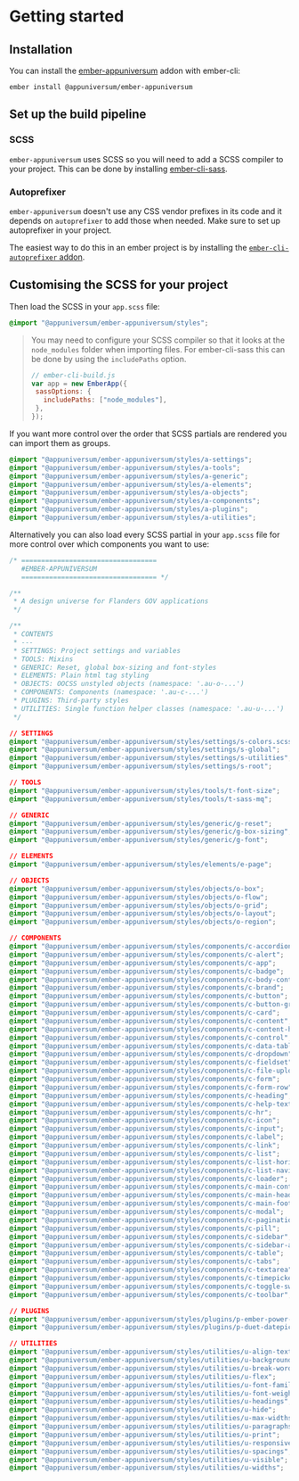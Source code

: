 
<Meta title="Outline/Getting started" />

<style>{`
  .sbdocs-p,
  .sbdocs-ul,
  .sbdocs-li,
  .sbdocs-p code {
    font-weight: 400;
    font-size: 1.6rem;
  }

  .sbdocs-a {
    display: inline-flex;
    align-items: center;
    font-family: var(--au-font);
    transition: color var(--au-transition), text-decoration var(--au-transition);
    font-weight: var(--au-regular);
    text-decoration: underline;
    text-decoration-color: var(--au-blue-300);
    color: var(--au-blue-700);
  }

  .sbdocs-a:visited {
    color: var(--au-blue-700);
  }

  .sbdocs-a:hover,
  .sbdocs-a:focus {
    color: var(--au-blue-900);
    text-decoration-color: var(--au-blue-200);
  }

  .sbdocs-a:focus {
    outline: var(--au-outline);
    outline-offset: var(--au-outline-offset);
  }

  code {
    font-family: courier, monospace;
  }

  .os-content {
    background-color: var(--au-gray-100);
  }
`}</style>

# Getting started

## Installation

You can install the [ember-appuniversum](https://www.npmjs.com/package/@appuniversum/ember-appuniversum) addon with ember-cli:

`ember install @appuniversum/ember-appuniversum`

## Set up the build pipeline

### SCSS

`ember-appuniversum` uses SCSS so you will need to add a SCSS compiler to your project. This can be done by installing [ember-cli-sass](https://www.npmjs.com/package/ember-cli-sass).

### Autoprefixer

`ember-appuniversum` doesn't use any CSS vendor prefixes in its code and it depends on `autoprefixer` to add those when needed. Make sure to set up autoprefixer in your project.

The easiest way to do this in an ember project is by installing the [`ember-cli-autoprefixer` addon](https://github.com/kimroen/ember-cli-autoprefixer).

## Customising the SCSS for your project

Then load the SCSS in your `app.scss` file:

```css
@import "@appuniversum/ember-appuniversum/styles";
```

> You may need to configure your SCSS compiler so that it looks at the `node_modules` folder when importing files.
> For ember-cli-sass this can be done by using the `includePaths` option.
> ```js
> // ember-cli-build.js
> var app = new EmberApp({
>  sassOptions: {
>    includePaths: ["node_modules"],
>  },
>});
>```

If you want more control over the order that SCSS partials are rendered you can import them as groups.

```css
@import "@appuniversum/ember-appuniversum/styles/a-settings";
@import "@appuniversum/ember-appuniversum/styles/a-tools";
@import "@appuniversum/ember-appuniversum/styles/a-generic";
@import "@appuniversum/ember-appuniversum/styles/a-elements";
@import "@appuniversum/ember-appuniversum/styles/a-objects";
@import "@appuniversum/ember-appuniversum/styles/a-components";
@import "@appuniversum/ember-appuniversum/styles/a-plugins";
@import "@appuniversum/ember-appuniversum/styles/a-utilities";
```

Alternatively you can also load every SCSS partial in your `app.scss` file for more control over which components you want to use:

```css
/* ==================================
   #EMBER-APPUNIVERSUM
   ================================== */

/**
 * A design universe for Flanders GOV applications
 */

/**
 * CONTENTS
 * ---
 * SETTINGS: Project settings and variables
 * TOOLS: Mixins
 * GENERIC: Reset, global box-sizing and font-styles
 * ELEMENTS: Plain html tag styling
 * OBJECTS: OOCSS unstyled objects (namespace: '.au-o-...')
 * COMPONENTS: Components (namespace: '.au-c-...')
 * PLUGINS: Third-party styles
 * UTILITIES: Single function helper classes (namespace: '.au-u-...')
 */

// SETTINGS
@import "@appuniversum/ember-appuniversum/styles/settings/s-colors.scss";
@import "@appuniversum/ember-appuniversum/styles/settings/s-global";
@import "@appuniversum/ember-appuniversum/styles/settings/s-utilities";
@import "@appuniversum/ember-appuniversum/styles/settings/s-root";

// TOOLS
@import "@appuniversum/ember-appuniversum/styles/tools/t-font-size";
@import "@appuniversum/ember-appuniversum/styles/tools/t-sass-mq";

// GENERIC
@import "@appuniversum/ember-appuniversum/styles/generic/g-reset";
@import "@appuniversum/ember-appuniversum/styles/generic/g-box-sizing";
@import "@appuniversum/ember-appuniversum/styles/generic/g-font";

// ELEMENTS
@import "@appuniversum/ember-appuniversum/styles/elements/e-page";

// OBJECTS
@import "@appuniversum/ember-appuniversum/styles/objects/o-box";
@import "@appuniversum/ember-appuniversum/styles/objects/o-flow";
@import "@appuniversum/ember-appuniversum/styles/objects/o-grid";
@import "@appuniversum/ember-appuniversum/styles/objects/o-layout";
@import "@appuniversum/ember-appuniversum/styles/objects/o-region";

// COMPONENTS
@import "@appuniversum/ember-appuniversum/styles/components/c-accordion";
@import "@appuniversum/ember-appuniversum/styles/components/c-alert";
@import "@appuniversum/ember-appuniversum/styles/components/c-app";
@import "@appuniversum/ember-appuniversum/styles/components/c-badge";
@import "@appuniversum/ember-appuniversum/styles/components/c-body-container";
@import "@appuniversum/ember-appuniversum/styles/components/c-brand";
@import "@appuniversum/ember-appuniversum/styles/components/c-button";
@import "@appuniversum/ember-appuniversum/styles/components/c-button-group";
@import "@appuniversum/ember-appuniversum/styles/components/c-card";
@import "@appuniversum/ember-appuniversum/styles/components/c-content";
@import "@appuniversum/ember-appuniversum/styles/components/c-content-header";
@import "@appuniversum/ember-appuniversum/styles/components/c-control";
@import "@appuniversum/ember-appuniversum/styles/components/c-data-table";
@import "@appuniversum/ember-appuniversum/styles/components/c-dropdown";
@import "@appuniversum/ember-appuniversum/styles/components/c-fieldset";
@import "@appuniversum/ember-appuniversum/styles/components/c-file-upload";
@import "@appuniversum/ember-appuniversum/styles/components/c-form";
@import "@appuniversum/ember-appuniversum/styles/components/c-form-row";
@import "@appuniversum/ember-appuniversum/styles/components/c-heading";
@import "@appuniversum/ember-appuniversum/styles/components/c-help-text";
@import "@appuniversum/ember-appuniversum/styles/components/c-hr";
@import "@appuniversum/ember-appuniversum/styles/components/c-icon";
@import "@appuniversum/ember-appuniversum/styles/components/c-input";
@import "@appuniversum/ember-appuniversum/styles/components/c-label";
@import "@appuniversum/ember-appuniversum/styles/components/c-link";
@import "@appuniversum/ember-appuniversum/styles/components/c-list";
@import "@appuniversum/ember-appuniversum/styles/components/c-list-horizontal";
@import "@appuniversum/ember-appuniversum/styles/components/c-list-navigation";
@import "@appuniversum/ember-appuniversum/styles/components/c-loader";
@import "@appuniversum/ember-appuniversum/styles/components/c-main-container";
@import "@appuniversum/ember-appuniversum/styles/components/c-main-header";
@import "@appuniversum/ember-appuniversum/styles/components/c-main-footer";
@import "@appuniversum/ember-appuniversum/styles/components/c-modal";
@import "@appuniversum/ember-appuniversum/styles/components/c-pagination";
@import "@appuniversum/ember-appuniversum/styles/components/c-pill";
@import "@appuniversum/ember-appuniversum/styles/components/c-sidebar";
@import "@appuniversum/ember-appuniversum/styles/components/c-sidebar-action";
@import "@appuniversum/ember-appuniversum/styles/components/c-table";
@import "@appuniversum/ember-appuniversum/styles/components/c-tabs";
@import "@appuniversum/ember-appuniversum/styles/components/c-textarea";
@import "@appuniversum/ember-appuniversum/styles/components/c-timepicker";
@import "@appuniversum/ember-appuniversum/styles/components/c-toggle-switch";
@import "@appuniversum/ember-appuniversum/styles/components/c-toolbar";

// PLUGINS
@import "@appuniversum/ember-appuniversum/styles/plugins/p-ember-power-select";
@import "@appuniversum/ember-appuniversum/styles/plugins/p-duet-datepicker";

// UTILITIES
@import "@appuniversum/ember-appuniversum/styles/utilities/u-align-text";
@import "@appuniversum/ember-appuniversum/styles/utilities/u-background";
@import "@appuniversum/ember-appuniversum/styles/utilities/u-break-word";
@import "@appuniversum/ember-appuniversum/styles/utilities/u-flex";
@import "@appuniversum/ember-appuniversum/styles/utilities/u-font-family";
@import "@appuniversum/ember-appuniversum/styles/utilities/u-font-weights";
@import "@appuniversum/ember-appuniversum/styles/utilities/u-headings";
@import "@appuniversum/ember-appuniversum/styles/utilities/u-hide";
@import "@appuniversum/ember-appuniversum/styles/utilities/u-max-widths";
@import "@appuniversum/ember-appuniversum/styles/utilities/u-paragraphs";
@import "@appuniversum/ember-appuniversum/styles/utilities/u-print";
@import "@appuniversum/ember-appuniversum/styles/utilities/u-responsive-spacings";
@import "@appuniversum/ember-appuniversum/styles/utilities/u-spacings";
@import "@appuniversum/ember-appuniversum/styles/utilities/u-visible";
@import "@appuniversum/ember-appuniversum/styles/utilities/u-widths";
```

